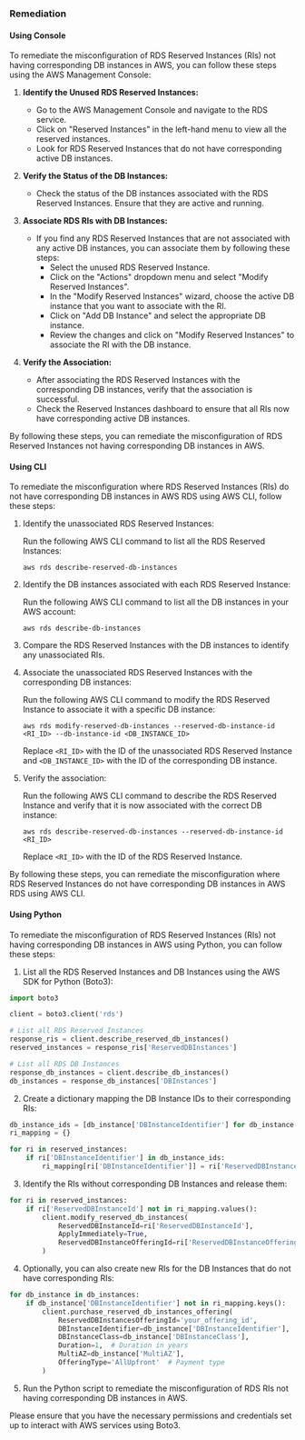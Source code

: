 ### Remediation

#### Using Console

To remediate the misconfiguration of RDS Reserved Instances (RIs) not having corresponding DB instances in AWS, you can follow these steps using the AWS Management Console:

1. **Identify the Unused RDS Reserved Instances:**
   - Go to the AWS Management Console and navigate to the RDS service.
   - Click on "Reserved Instances" in the left-hand menu to view all the reserved instances.
   - Look for RDS Reserved Instances that do not have corresponding active DB instances.

2. **Verify the Status of the DB Instances:**
   - Check the status of the DB instances associated with the RDS Reserved Instances. Ensure that they are active and running.

3. **Associate RDS RIs with DB Instances:**
   - If you find any RDS Reserved Instances that are not associated with any active DB instances, you can associate them by following these steps:
     - Select the unused RDS Reserved Instance.
     - Click on the "Actions" dropdown menu and select "Modify Reserved Instances".
     - In the "Modify Reserved Instances" wizard, choose the active DB instance that you want to associate with the RI.
     - Click on "Add DB Instance" and select the appropriate DB instance.
     - Review the changes and click on "Modify Reserved Instances" to associate the RI with the DB instance.

4. **Verify the Association:**
   - After associating the RDS Reserved Instances with the corresponding DB instances, verify that the association is successful.
   - Check the Reserved Instances dashboard to ensure that all RIs now have corresponding active DB instances.

By following these steps, you can remediate the misconfiguration of RDS Reserved Instances not having corresponding DB instances in AWS.

#### Using CLI

To remediate the misconfiguration where RDS Reserved Instances (RIs) do not have corresponding DB instances in AWS RDS using AWS CLI, follow these steps:

1. Identify the unassociated RDS Reserved Instances:
   
   Run the following AWS CLI command to list all the RDS Reserved Instances:
   ```
   aws rds describe-reserved-db-instances
   ```

2. Identify the DB instances associated with each RDS Reserved Instance:
   
   Run the following AWS CLI command to list all the DB instances in your AWS account:
   ```
   aws rds describe-db-instances
   ```

3. Compare the RDS Reserved Instances with the DB instances to identify any unassociated RIs.

4. Associate the unassociated RDS Reserved Instances with the corresponding DB instances:
   
   Run the following AWS CLI command to modify the RDS Reserved Instance to associate it with a specific DB instance:
   ```
   aws rds modify-reserved-db-instances --reserved-db-instance-id <RI_ID> --db-instance-id <DB_INSTANCE_ID>
   ```
   Replace `<RI_ID>` with the ID of the unassociated RDS Reserved Instance and `<DB_INSTANCE_ID>` with the ID of the corresponding DB instance.

5. Verify the association:
   
   Run the following AWS CLI command to describe the RDS Reserved Instance and verify that it is now associated with the correct DB instance:
   ```
   aws rds describe-reserved-db-instances --reserved-db-instance-id <RI_ID>
   ```
   Replace `<RI_ID>` with the ID of the RDS Reserved Instance.

By following these steps, you can remediate the misconfiguration where RDS Reserved Instances do not have corresponding DB instances in AWS RDS using AWS CLI.

#### Using Python

To remediate the misconfiguration of RDS Reserved Instances (RIs) not having corresponding DB instances in AWS using Python, you can follow these steps:

1. List all the RDS Reserved Instances and DB Instances using the AWS SDK for Python (Boto3):
```python
import boto3

client = boto3.client('rds')

# List all RDS Reserved Instances
response_ris = client.describe_reserved_db_instances()
reserved_instances = response_ris['ReservedDBInstances']

# List all RDS DB Instances
response_db_instances = client.describe_db_instances()
db_instances = response_db_instances['DBInstances']
```

2. Create a dictionary mapping the DB Instance IDs to their corresponding RIs:
```python
db_instance_ids = [db_instance['DBInstanceIdentifier'] for db_instance in db_instances]
ri_mapping = {}

for ri in reserved_instances:
    if ri['DBInstanceIdentifier'] in db_instance_ids:
        ri_mapping[ri['DBInstanceIdentifier']] = ri['ReservedDBInstanceId']
```

3. Identify the RIs without corresponding DB Instances and release them:
```python
for ri in reserved_instances:
    if ri['ReservedDBInstanceId'] not in ri_mapping.values():
        client.modify_reserved_db_instances(
            ReservedDBInstanceId=ri['ReservedDBInstanceId'],
            ApplyImmediately=True,
            ReservedDBInstanceOfferingId=ri['ReservedDBInstanceOfferingId']
        )
```

4. Optionally, you can also create new RIs for the DB Instances that do not have corresponding RIs:
```python
for db_instance in db_instances:
    if db_instance['DBInstanceIdentifier'] not in ri_mapping.keys():
        client.purchase_reserved_db_instances_offering(
            ReservedDBInstancesOfferingId='your_offering_id',
            DBInstanceIdentifier=db_instance['DBInstanceIdentifier'],
            DBInstanceClass=db_instance['DBInstanceClass'],
            Duration=1,  # Duration in years
            MultiAZ=db_instance['MultiAZ'],
            OfferingType='AllUpfront'  # Payment type
        )
```

5. Run the Python script to remediate the misconfiguration of RDS RIs not having corresponding DB instances in AWS.

Please ensure that you have the necessary permissions and credentials set up to interact with AWS services using Boto3.

